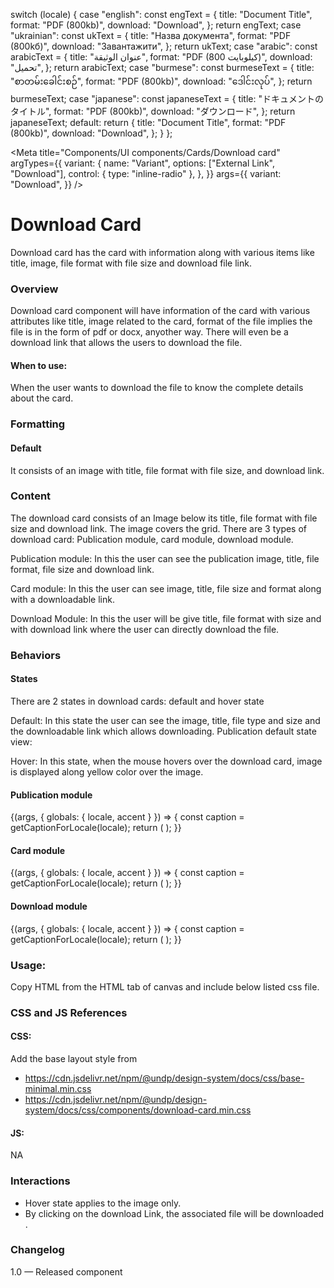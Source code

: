 
  switch (locale) {
    case "english":
      const engText = {
        title: "Document Title",
        format: "PDF (800kb)",
        download: "Download",
      };
      return engText;
    case "ukrainian":
      const ukText = {
        title: "Назва документа",
        format: "PDF (800kб)",
        download: "Завантажити",
      };
      return ukText;
    case "arabic":
      const arabicText = {
        title: "عنوان الوثيقة",
        format: "PDF (800 كيلوبايت)",
        download: "تحميل",
      };
      return arabicText;
    case "burmese":
      const burmeseText = {
        title: "စာတမ်းခေါင်းစဉ်",
        format: "PDF (800kb)",
        download: "ဒေါင်းလုပ်",
      };
      return burmeseText;
    case "japanese":
      const japaneseText = {
        title: "ドキュメントのタイトル",
        format: "PDF (800kb)",
        download: "ダウンロード",
      };
      return japaneseText;
    default:
      return {
        title: "Document Title",
        format: "PDF (800kb)",
        download: "Download",
      };
  }
};

<Meta
  title="Components/UI components/Cards/Download card"
  argTypes={{
    variant: {
      name: "Variant",
      options: ["External Link", "Download"],
      control: { type: "inline-radio" },
    },
  }}
  args={{
    variant: "Download",
  }}
/>

# Download Card

Download card has the card with information along with various items like title, image, file format with file size and download file link.

### Overview

Download card component will have information of the card with various attributes like title, image related to the card, format of the file implies the file is in the form of pdf or docx, anyother way. There will even be a download link that allows the users to download the file.

#### When to use:

When the user wants to download the file to know the complete details about the card.

### Formatting

#### Default

It consists of an image with title, file format with file size, and download link.

### Content

The download card consists of an Image below its title, file format with file size and download link. The image covers the grid. There are 3 types of download card: Publication module, card module, download module.

Publication module: In this the user can see the publication image, title, file format, file size and download link.

Card module: In this the user can see image, title, file size and format along with a downloadable link.

Download Module: In this the user will be give title, file format with size and with download link where the user can directly download the file.

### Behaviors

#### States

There are 2 states in download cards: default and hover state

Default: In this state the user can see the image, title, file type and size and the downloadable link which allows downloading.
Publication default state view:

Hover: In this state, when the mouse hovers over the download card, image is displayed along yellow color over the image.

#### Publication module

<Canvas>
  <Story name="Publication module">
    {(args, { globals: { locale, accent } }) => {
      const caption = getCaptionForLocale(locale);
      return (
        <DownloadCard
          title={caption.title}
          format={caption.format}
          download={caption.download}
          image
          {...args}
        ></DownloadCard>
      );
    }}
  </Story>
</Canvas>

<Anchor storyId="components-ui-components-cards-download-card--card-module"></Anchor>

#### Card module

<Canvas>
  <Story name="Card module">
    {(args, { globals: { locale, accent } }) => {
      const caption = getCaptionForLocale(locale);
      return (
        <DownloadCard
          title={caption.title}
          format={caption.format}
          download={caption.download}
          image2={img}
          {...args}
        ></DownloadCard>
      );
    }}
  </Story>
</Canvas>

<Anchor storyId="components-ui-components-cards-download-card--download-module"></Anchor>

#### Download module

<Canvas>
  <Story name="Download module">
    {(args, { globals: { locale, accent } }) => {
      const caption = getCaptionForLocale(locale);
      return (
        <DownloadCard
          title={caption.title}
          format={caption.format}
          download={caption.download}
          alt={"feature card"}
          {...args}
        ></DownloadCard>
      );
    }}
  </Story>
</Canvas>

### Usage:

Copy HTML from the HTML tab of canvas and include below listed css file.

### CSS and JS References

#### CSS:

Add the base layout style from

- https://cdn.jsdelivr.net/npm/@undp/design-system/docs/css/base-minimal.min.css
- https://cdn.jsdelivr.net/npm/@undp/design-system/docs/css/components/download-card.min.css

#### JS:

NA

### Interactions

- Hover state applies to the image only.
- By clicking on the download Link, the associated file will be downloaded .

### Changelog

1.0 — Released component
